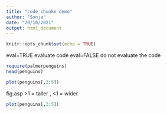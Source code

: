 ```yaml
---
title: "code chunkn demo"
author: "Sonja"
date: "20/10/2021"
output: html_document
---
```


```r
knitr::opts_chunk$set(echo = TRUE)
```

eval=TRUE evaluate code
eval=FALSE do not evaluate the code
```r
require(palmerpenguins)
head(penguins)

```

```r

plot(penguins[,3:5])

```

fig.asp >1 = taller , <1 = wider 

```r

plot(penguins[,3:5])

```

```r

```

